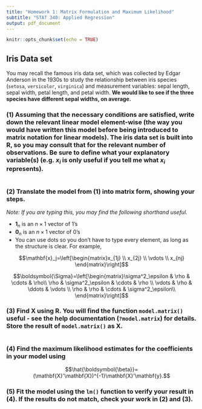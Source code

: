---
title: "Homework 1: Matrix Formulation and Maximum Likelihood"
subtitle: "STAT 340: Applied Regression"
output: pdf_document
---

```{r setup, include=FALSE}
knitr::opts_chunk$set(echo = TRUE)
```


## Iris Data set

You may recall the famous iris data set, which was collected by Edgar Anderson in the 1930s to study the relationship between iris species (`setosa`, `versicolor`, `virginica`) and measurement variables: sepal length, sepal width, petal length, and petal width. **We would like to see if the three species have different sepal widths, on average.**


### (1) Assuming that the necessary conditions are satisfied, write down the relevant linear model element-wise (the way you would have written this model before being introduced to matrix notation for linear models). The iris data set is built into R, so you may consult that for the relevant number of observations. Be sure to define what your explanatory variable(s) (e.g. $x_i$ is only useful if you tell me what $x_i$ represents).

```{r}

```

### (2) Translate the model from (1) into matrix form, showing your steps. 

*Note: If you are typing this, you may find the following shorthand useful.*

- $\mathbf{1}_n$ is an $n\times 1$ vector of 1's
- $\mathbf{0}_n$ is an $n\times 1$ vector of 0's
- You can use dots so you don't have to type every element, as long as the structure is clear. For example,

$$\mathbf{x}_j=\left[\begin{matrix}x_{1j} \\ x_{2j} \\ \vdots \\ x_{nj} \end{matrix}\right]$$

$$\boldsymbol{\Sigma}=\left[\begin{matrix}\sigma^2_\epsilon & \rho & \cdots & \rho\\
                                          \rho & \sigma^2_\epsilon & \cdots & \rho \\
                                          \vdots & \rho & \ddots & \vdots \\ 
                                          \rho & \rho & \cdots & \sigma^2_\epsilon\\ \end{matrix}\right]$$
                                          
                                          
### (3) Find X using R. You will find the function `model.matrix()` useful - see the help documentation (`?model.matrix`) for details. Store the result of `model.matrix()` as X.

```{r}

```


### (4) Find the maximum likelihood estimates for the coefficients in your model using
$$\hat{\boldsymbol{\beta}}=(\mathbf{X}'\mathbf{X})^{-1}\mathbf{X}'\mathbf{y}.$$



### (5) Fit the model using the `lm()` function to verify your result in (4). If the results do not match, check your work in (2) and (3). 

```{r}

```

